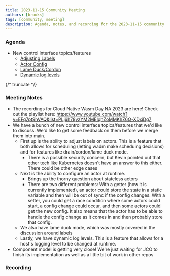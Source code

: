 ```yaml
---
title: 2023-11-15 Community Meeting
authors: [brooks]
tags: [community, meeting]
description: Agenda, notes, and recording for the 2023-11-15 community meeting
---
```



### Agenda

- New control interface topics/features
  - [Adjusting Labels](https://github.com/wasmCloud/wasmCloud/pull/780)
  - [Actor Config](https://github.com/wasmCloud/wasmCloud/pull/990)
  - [Lame Duck/Cordon](https://github.com/wasmCloud/wasmCloud/issues/693)
  - [Dynamic log levels](https://github.com/wasmCloud/wasmCloud/issues/998) 


{/* truncate */}

### Meeting Notes

- The recordings for Cloud Native Wasm Day NA 2023 are here! Check out the playlist here:
  https://www.youtube.com/watch?v=EFq7pt9hVAQ&list=PLj6h78yzYM2MEIqhZoMMKhZ6Q-XDxiDg7
- We have a bunch of new control interface topics/features that we'd like to discuss. We'd like to
  get some feedback on them before we merge them into main.
  - First up is the ability to adjust labels on actors. This is a feature that both allows for
    scheduling (letting wadm make scheduing decisions) and for features like drain/cordon/lame duck
    mode.
    - There is a possible security concern, but Kevin pointed out that other tech like Kubernetes
      doesn't have an answer to this either. There could be other edge cases
  - Next is the ability to configure an actor at runtime. 
    - Brings up the thorny question about stateless actors
    - There are two different problems: With a getter (how it is currently implemented), an actor
      could store the state in a static variable and then will be out of sync if the config changes.
      With a setter, you could get a race condition where some actors could start, a config change
      could occur, and then some actors could get the new config. It also means that the actor has
      to be able to handle the config change as it comes in and then probably store that config.
  - We also have lame duck mode, which was mostly covered in the discussion around labels
  - Lastly, we have dynamic log levels. This is a feature that allows for a host's logging level to
    be changed at runtime.
- Component model is getting very close! We're just waiting for JCO to finish its implementation as
  well as a little bit of work in other repos

### Recording

<ReactPlayer url='https://www.youtube.com/watch?v=mJ_tL4o-cCI' controls />
